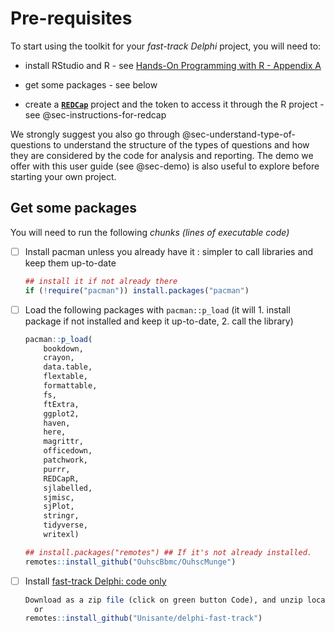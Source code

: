 # Pre-requisites {#sec-pre-requisites}

To start using the toolkit for your *fast-track Delphi* project, you will need to:

-   install RStudio and R - see [Hands-On Programming with R - Appendix A](https://jjallaire.github.io/hopr/a1-starting.html)

-   get some packages - see below

-   create a [**`REDCap`**](https://projectredcap.org/) project and the token to access it through the R project - see @sec-instructions-for-redcap

::: callout-tip
We strongly suggest you also go through @sec-understand-type-of-questions to understand the structure of the types of questions and how they are considered by the code for analysis and reporting. The demo we offer with this user guide (see @sec-demo) is also useful to explore before starting your own project.
:::

## Get some packages {#sec-get-some-packages}

You will need to run the following *chunks (lines of executable code)*

-   [ ] Install pacman unless you already have it : simpler to call libraries and keep them up-to-date

    ``` r
    ## install it if not already there
    if (!require("pacman")) install.packages("pacman") 
    ```

-   [ ] Load the following packages with `pacman::p_load` (it will 1. install package if not installed and keep it up-to-date, 2. call the library)

    ``` r
    pacman::p_load(
        bookdown,
        crayon,
        data.table,
        flextable,
        formattable,
        fs,
        ftExtra,
        ggplot2,
        haven,
        here,
        magrittr,
        officedown,
        patchwork,
        purrr,
        REDCapR,
        sjlabelled,
        sjmisc,
        sjPlot,
        stringr,
        tidyverse,
        writexl)

    ## install.packages("remotes") ## If it's not already installed.
    remotes::install_github("OuhscBbmc/OuhscMunge")
    ```

-   [ ] Install [fast-track Delphi: code only](https://github.com/Unisante/delphi-fast-track)


    ``` r
    Download as a zip file (click on green button Code), and unzip locally
      or
    remotes::install_github("Unisante/delphi-fast-track") 
    ```
